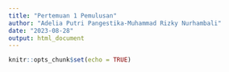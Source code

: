 ```yaml
---
title: "Pertemuan 1 Pemulusan"
author: "Adelia Putri Pangestika-Muhammad Rizky Nurhambali"
date: "2023-08-28"
output: html_document
---
```


```r
knitr::opts_chunk$set(echo = TRUE)
```

